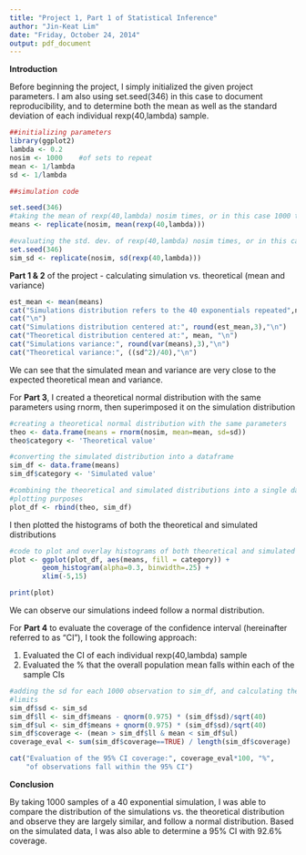```yaml
---
title: "Project 1, Part 1 of Statistical Inference"
author: "Jin-Keat Lim"
date: "Friday, October 24, 2014"
output: pdf_document
---
```

**Introduction**

Before beginning the project, I simply initialized the given project parameters. I am also using set.seed(346) in this case to document reproducibility, and to determine both the mean as well as the standard deviation of each individual rexp(40,lambda) sample. 

```r
##initializing parameters
library(ggplot2)
lambda <- 0.2
nosim <- 1000    #of sets to repeat
mean <- 1/lambda
sd <- 1/lambda

##simulation code

set.seed(346)
#taking the mean of rexp(40,lambda) nosim times, or in this case 1000 times
means <- replicate(nosim, mean(rexp(40,lambda)))     

#evaluating the std. dev. of rexp(40,lambda) nosim times, or in this case 1000 times
set.seed(346)
sim_sd <- replicate(nosim, sd(rexp(40,lambda)))
```

**Part 1 & 2** of the project - calculating simulation vs. theoretical (mean and variance)
```r
est_mean <- mean(means) 
cat("Simulations distribution refers to the 40 exponentials repeated",nosim,"times", "\n")
cat("\n")
cat("Simulations distribution centered at:", round(est_mean,3),"\n")
cat("Theoretical distribution centered at:", mean, "\n")
cat("Simulations variance:", round(var(means),3),"\n")
cat("Theoretical variance:", ((sd^2)/40),"\n")
```

We can see that the simulated mean and variance are very close to the expected theoretical mean and variance.

\newpage

For **Part 3**, I created a theoretical normal distribution with the same parameters using rnorm, then superimposed it on the simulation distribution

```r
#creating a theoretical normal distribution with the same parameters
theo <- data.frame(means = rnorm(nosim, mean=mean, sd=sd))
theo$category <- 'Theoretical value'

#converting the simulated distribution into a dataframe
sim_df <- data.frame(means)
sim_df$category <- 'Simulated value'

#combining the theoretical and simulated distributions into a single dataframe for 
#plotting purposes
plot_df <- rbind(theo, sim_df)
```

I then plotted the histograms of both the theoretical and simulated distributions
```r
#code to plot and overlay histograms of both theoretical and simulated distributions
plot <- ggplot(plot_df, aes(means, fill = category)) + 
        geom_histogram(alpha=0.3, binwidth=.25) +
        xlim(-5,15)

print(plot)
```

We can observe our simulations indeed follow a normal distribution.

\newpage
For **Part 4** to evaluate the coverage of the confidence interval (hereinafter referred to as "CI"), I took the following approach:

1. Evaluated the CI of each individual rexp(40,lambda) sample
2. Evaluated the % that the overall population mean falls within each of the sample CIs

```r
#adding the sd for each 1000 observation to sim_df, and calculating the corresponding CI 
#limits
sim_df$sd <- sim_sd
sim_df$ll <- sim_df$means - qnorm(0.975) * (sim_df$sd)/sqrt(40)
sim_df$ul <- sim_df$means + qnorm(0.975) * (sim_df$sd)/sqrt(40)
sim_df$coverage <- (mean > sim_df$ll & mean < sim_df$ul)
coverage_eval <- sum(sim_df$coverage==TRUE) / length(sim_df$coverage)
```
```r
cat("Evaluation of the 95% CI coverage:", coverage_eval*100, "%", 
    "of observations fall within the 95% CI")
```

**Conclusion**

By taking 1000 samples of a 40 exponential simulation, I was able to compare the distribution of the simulations vs. the theoretical distribution and observe they are largely similar, and follow a normal distribution. Based on the simulated data, I was also able to determine a 95% CI with 92.6% coverage.